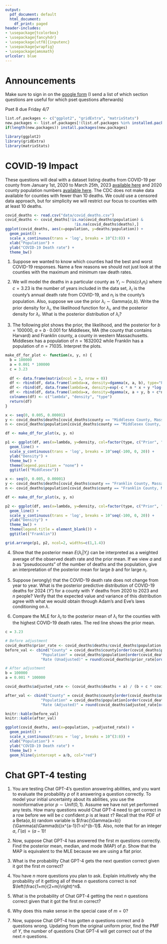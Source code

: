 ```yaml
---
output:
  pdf_document: default
  html_document:
    df_print: paged
header-includes:
- \usepackage{tcolorbox}
- \usepackage{fancyhdr}
- \usepackage[utf8]{inputenc}
- \usepackage{wrapfig}
- \usepackage{amsmath}
urlcolor: blue
---
```


\pagestyle{fancy}
\fancyhf{}
\rhead{Will Nickols}
\lhead{Section 8}
\rfoot{Page \thepage}

# Announcements

\begin{wrapfigure}{r}{0.12\textwidth}
  \centering
    \vspace*{-1.3cm}
    \includegraphics[width=\linewidth]{section_qr_code.png}
\end{wrapfigure}

Make sure to sign in on the [google form](https://forms.gle/2PA9A94GpdmSDH2J9) (I send a list of which section questions are useful for which pset questions afterwards)

Pset 8 due Friday 4/7

```r
list.of.packages <- c("ggplot2", "gridExtra", "matrixStats")
new.packages <- list.of.packages[!(list.of.packages %in% installed.packages()[,"Package"])]
if(length(new.packages)) install.packages(new.packages)

library(ggplot2)
library(gridExtra)
library(matrixStats)
```

# COVID-19 Impact

These questions will deal with a dataset listing deaths from COVID-19 per county from January 1st, 2020 to March 25th, 2023 [available here](https://data.cdc.gov/NCHS/Provisional-COVID-19-Death-Counts-in-the-United-St/kn79-hsxy) and 2020 county population numbers [available here](https://www.census.gov/data/tables/time-series/demo/popest/2020s-counties-total.html).  The CDC does not make data available for counties with fewer than 10 deaths.  We could use a censored data approach, but for simplicity we will restrict our focus to counties with at least 10 deaths.

```r
covid_deaths <- read.csv("data/covid_deaths.csv")
covid_deaths <- covid_deaths[!is.na(covid_deaths$population) & 
                               !is.na(covid_deaths$deaths),]
ggplot(covid_deaths, aes(x=population, y=deaths/population)) + 
  geom_point() + 
  scale_x_continuous(trans = 'log', breaks = 10^(3:8)) + 
  xlab("Population") + 
  ylab("COVID-19 Death rate") + 
  theme_bw()
```
1. Suppose we wanted to know which counties had the best and worst COVID-19 responses.  Name a few reasons we should not just look at the counties with the maximum and minimum raw death rates.

\vspace{2 cm}

2. We will model the deaths in a particular county as $Y_i\sim\textrm{Pois}(c\lambda_in_i)$ where $c=3.23$ is the number of years included in the data set, $\lambda_i$ is the county's annual death rate from COVID-19, and $n_i$ is the county's population.  Also, suppose we use the prior $\lambda_i\sim\textrm{Gamma}(a,b)$.  Write the prior density for $\lambda_i$, the likelihood function for $\lambda_i$, and the posterior density for $\lambda_i$.  What is the posterior distribution of $\lambda_i$?

\vspace{5 cm}

3. The following plot shows the prior, the likelihood, and the posterior for $b=100000$, $a=b\cdot 0.001$ for Middlesex, MA (the county that contains Harvard) and Franklin county, a county in western Massachusetts.  Middlesex has a population of $n=1632002$ while Franklin has a population of $n=71035$.  Interpret the plots.

```r
make_df_for_plot <- function(x, y, n) {
  b = 100000
  a = 0.001 * 100000
  c = 3.23
  
  df <- data.frame(matrix(ncol = 3, nrow = 0))
  df <- rbind(df, data.frame(lambda=x, density=dgamma(x, a, b), type="Prior"))
  df <- rbind(df, data.frame(lambda=x, density=exp(-c * n * x + y *log(x) - logSumExp(-c * n * x + y *log(x))), type="Likelihood"))
  df <- rbind(df, data.frame(lambda=x, density=dgamma(x, a + y, b + c*n), type="Posterior"))
  colnames(df) <- c("lambda", "density", "type")
  return(df)
}

x <- seq(0, 0.005, 0.00001)
y <- covid_deaths$deaths[covid_deaths$county == "Middlesex County, Massachusetts"]
n <- covid_deaths$population[covid_deaths$county == "Middlesex County, Massachusetts"]

df <- make_df_for_plot(x, y, n)

p1 <- ggplot(df, aes(x=lambda, y=density, col=factor(type, c("Prior", "Likelihood", "Posterior")))) + 
  geom_line() + 
  scale_y_continuous(trans = 'log', breaks = 10^seq(-100, 0, 20)) + 
  ylab("Density") + 
  theme_bw() + 
  theme(legend.position = "none") + 
  ggtitle(("Middlesex"))

x <- seq(0, 0.005, 0.00001)
y <- covid_deaths$deaths[covid_deaths$county == "Franklin County, Massachusetts"]
n <- covid_deaths$population[covid_deaths$county == "Franklin County, Massachusetts"]

df <- make_df_for_plot(x, y, n)

p2 <- ggplot(df, aes(x=lambda, y=density, col=factor(type, c("Prior", "Likelihood", "Posterior")))) + 
  geom_line() + 
  scale_y_continuous(trans = 'log', breaks = 10^seq(-100, 0, 20)) + 
  ylab("Density") + 
  theme_bw() + 
  theme(legend.title = element_blank()) + 
  ggtitle(("Franklin"))

grid.arrange(p1, p2, ncol=2, widths=c(1,1.4))
```

\vspace{2 cm}

4. Show that the posterior mean $E(\lambda_i|Y_i)$ can be interpreted as a weighted average of the observed death rate and the prior mean.  If we view $a$ and $b$ as "pseudocounts" of the number of deaths and the population, give an interpretation of the posterior mean for large $b$ and for large $n_i$.

\vspace{3 cm}

5. Suppose (wrongly) that the COVID-19 death rate does not change from year to year.  What is the posterior predictive distribution of COVID-19 deaths for 2024 ($Y'$) for a county with $Y$ deaths from 2020 to 2023 and $n$ people?  Verify that the expected value and variance of this distribution agree with what we would obtain through Adam's and Eve's laws conditioning on $\lambda$.

\vspace{5 cm}

6. Compare the MLE for $\lambda_i$ to the posterior mean of $\lambda_i$ for the counties with the highest COVID-19 death rates.  The red line shows the prior mean.

```r
c = 3.23

# Before adjustment
covid_deaths$prior_rate <- covid_deaths$deaths/covid_deaths$population / c
before_val <- cbind("County" = covid_deaths$county[order(covid_deaths$prior_rate, decreasing = T)[1:5]],
                "Population" = covid_deaths$population[order(covid_deaths$prior_rate, decreasing = T)[1:5]],
                "Rate (Unadjusted)" = round(covid_deaths$prior_rate[order(covid_deaths$prior_rate, decreasing = T)[1:5]], 4))

# After adjustment
b = 100000
a = 0.001 * 100000

covid_deaths$adjusted_rate <- (covid_deaths$deaths + a) / (b + c * covid_deaths$population)

after_val <- cbind("County" = covid_deaths$county[order(covid_deaths$adjusted_rate, decreasing = T)[1:5]],
                "Population" = covid_deaths$population[order(covid_deaths$adjusted_rate, decreasing = T)[1:5]],
                "Rate (Adjusted)" = round(covid_deaths$adjusted_rate[order(covid_deaths$adjusted_rate, decreasing = T)[1:5]], 4))

knitr::kable(before_val)
knitr::kable(after_val)

ggplot(covid_deaths, aes(x=population, y=adjusted_rate)) + 
  geom_point() + 
  scale_x_continuous(trans = 'log', breaks = 10^(3:8)) + 
  xlab("Population") + 
  ylab("COVID-19 Death rate") + 
  theme_bw() + 
  geom_hline(yintercept = a/b, col="red")
```
\vspace{2 cm}

\newpage
# Chat GPT-4 testing

1. You are testing Chat GPT-4's question answering abilities, and you want to evaluate the probability $p$ of it answering a question correctly.  To model your initial uncertainty about its abilities, you use the noninformative prior $p\sim\textrm{Unif}(0,1)$.  Assume we have not yet performed any tests.  How many questions would Chat GPT-4 need to get correct in a row before we will be $c$ confident $p$ is at least $\tau$?  Recall that the PDF of a Beta($a,b$) random variable is $\frac{\Gamma(a+b)}{\Gamma(a)\Gamma(b)}x^{a-1}(1-x)^{b-1}$.  Also, note that for an integer $a$, $\Gamma(a)=(a-1)!$

\vspace{3 cm}

2. Now, suppose Chat GPT-4 has answered the first $m$ questions correctly.  Find the posterior mean, median, and mode (MAP) of $p$.  Show that the MAP is equivalent to the MLE because we are using a flat prior.

\vspace{4 cm}

3. What is the probability Chat GPT-4 gets the next question correct given it got the first $m$ correct?

\vspace{2 cm}

4. You have $n$ more questions you plan to ask.  Explain intuitively why the probability of it getting all of these $n$ questions correct is not $\left(\frac{1+m}{2+m}\right)^n$.

\vspace{2 cm}

5. What is the probability of Chat GPT-4 getting the next $n$ questions correct given that it got the first $m$ correct?

\vspace{4 cm}

6. Why does this make sense in the special case of $m=0$?

\vspace{2 cm}

7. Now, suppose Chat GPT-4 has gotten $a$ questions correct and $b$ questions wrong.  Updating from the original uniform prior, find the PMF of $Y$, the number of questions Chat GPT-4 will get correct out of the next $n$ questions.

\vspace{7 cm}











